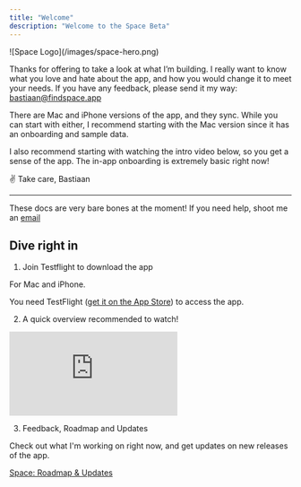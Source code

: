 ```yaml
---
title: "Welcome"
description: "Welcome to the Space Beta"
---
```


<Frame>
![Space Logo](/images/space-hero.png)
</Frame>

Thanks for offering to take a look at what I’m building. I really want to know what you love and hate about the app, and how you would change it to meet your needs. If you have any feedback, please send it my way: [bastiaan@findspace.app](mailto:bastiaan@findspace.app)

There are Mac and iPhone versions of the app, and they sync. While you can start with either, I recommend starting with the Mac version since it has an onboarding and sample data. 

I also recommend starting with watching the intro video below, so you get a sense of the app. The in-app onboarding is extremely basic right now!

✌️ Take care,
Bastiaan

---

<Warning>These docs are very bare bones at the moment! If you need help, shoot me an [email](mailto:bastiaan@findspace.app)</Warning>

## Dive right in

1. Join Testflight to download the app

<Card title="Join the Space Beta on TestFlight" icon="globe-pointer" href="https://testflight.apple.com/join/eXRfQP9M">
  For Mac and iPhone.
</Card>

You need TestFlight ([get it on the App Store](https://apps.apple.com/nl/app/testflight/id899247664?l=en-GB)) to access the app.

2. A quick overview recommended to watch!

<iframe
  className="w-full aspect-video rounded-xl"
  src="https://www.youtube.com/embed/v_Ir1JqK5fI"
  title="YouTube video player"
  frameBorder="0"
  allow="accelerometer; autoplay; clipboard-write; encrypted-media; gyroscope; picture-in-picture"
  allowFullScreen
  style={{ width: '100%', borderRadius: '0.5rem' }}
></iframe>

3. Feedback, Roadmap and Updates

<Card title="Roadmap & Updates" icon="globe-pointer" href="https://space.userjot.com/">
  Check out what I'm working on right now, and get updates on new releases of the app.
</Card>


[Space: Roadmap & Updates](https://space.userjot.com/)

